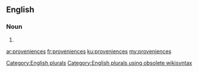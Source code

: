 ==English==

===Noun===
{{head|en}}

# {{plural of|provenience}}

[[Category:English plurals]][[Category:English plurals using obsolete wikisyntax]]

[[ar:proveniences]]
[[fr:proveniences]]
[[ku:proveniences]]
[[my:proveniences]]